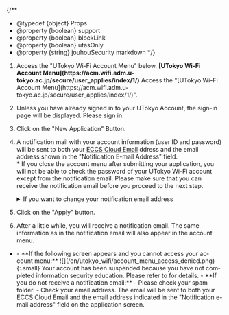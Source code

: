 
{/**
  * @typedef {object} Props
  * @property {boolean} support
  * @property {boolean} blockLink
  * @property {boolean} utasOnly
  * @property {string} jouhouSecurity markdown
  */}

1. <If cond={props.blockLink}>
     Access the "UTokyo Wi-Fi Account Menu" below.
     <b class="box center">[UTokyo Wi-Fi Account Menu](https://acm.wifi.adm.u-tokyo.ac.jp/secure/user_applies/index/1/)</b>
     <Fragment slot="else">
       Access the "[UTokyo Wi-Fi Account Menu](https://acm.wifi.adm.u-tokyo.ac.jp/secure/user_applies/index/1/)".
     </Fragment>
   </If>
1. Unless you have already signed in to your UTokyo Account, the sign-in page will be displayed. Please sign in.
1. Click on the "New Application" Button.
1. A notification mail with your account information (user ID and password) will be sent to both your [ECCS Cloud Email](/en/eccs_cloud_email) ddress and the email address shown in the "Notification E-mail Address" field.<br />
   \* If you close the account menu after submitting your application, you will not be able to check the password of your UTokyo Wi-Fi account except from the notification email. Please make sure that you can receive the notification email before you proceed to the next step.
   <details>
      <summary>If you want to change your notification email address</summary>
      <If cond={props.utasOnly}>
        In order to change the email address to which the notification email is sent, log in to [UTAS](https://utas.adm.u-tokyo.ac.jp/campusweb/campusportal.do) and set "E-MAIL 1" in the "Student Information" menu (note that the "E-MAIL 2" address cannot be used as the UTokyo Wi-Fi email address).
        <Fragment slot="else">
          Follow the instructions below to change the email address to which the notification email is sent.

          - For students: Log in to [UTAS](https://utas.adm.u-tokyo.ac.jp/campusweb/campusportal.do) and set "E-MAIL 1" in the "Student Information" menu (note that the "E-MAIL 2" address cannot be used as the UTokyo Wi-Fi email address).
          - For faculty members: Log in to [the Personnel Information MyWeb](https://univtokyo.sharepoint.com/sites/utokyoportal/wiki/d/Personal_information_and_ID_card.aspx) and set your "学内メールアドレス" (Campus Email Address) field in the "パーソナルメニュー" (Personal Menu).

          Please note that it will take some time for the change to take effect, so please apply for an account after a day you registered your email.
        </Fragment>
      </If>
    </details>
1. Click on the "Apply" button.
1. After a little while, you will receive a notification email. The same information as in the notification email will also appear in the account menu.

- <Help lang="en" support={props.support}>
    - **If the following screen appears and you cannot access your account menu:**
      ![](/en/utokyo_wifi/account_menu_access_denied.png){:.small}
      Your account has been suspended because you have not completed information security education. Please refer to <Markdown content={props.jouhouSecurity} /> for details.
    - **If you do not receive a notification email:**
      - Please check your spam folder.
      - Check your email address. The email will be sent to both your ECCS Cloud Email and the email address indicated in the "Notification e-mail address" field on the application screen.
  </Help>
